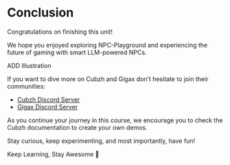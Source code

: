 # Conclusion

Congratulations on finishing this unit!

We hope you enjoyed exploring NPC-Playground and experiencing the future of gaming with smart LLM-powered NPCs. 

ADD Illustration

If you want to dive more on Cubzh and Gigax don’t hesitate to join their communities:

- [Cubzh Discord Server](https://discord.com/invite/cubzh) 
- [Gigax Discord Server](https://discord.gg/rRBSueTKXg)

As you continue your journey in this course, we encourage you to check the Cubzh documentation to create your own demos. 

Stay curious, keep experimenting, and most importantly, have fun!

Keep Learning, Stay Awesome 🤗